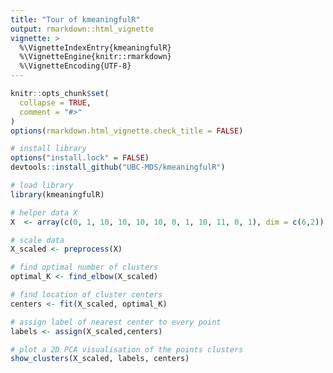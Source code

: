 ```yaml
---
title: "Tour of kmeaningfulR"
output: rmarkdown::html_vignette
vignette: >
  %\VignetteIndexEntry{kmeaningfulR}
  %\VignetteEngine{knitr::rmarkdown}
  %\VignetteEncoding{UTF-8}
---
```


```r
knitr::opts_chunk$set(
  collapse = TRUE,
  comment = "#>"
)
options(rmarkdown.html_vignette.check_title = FALSE)

# install library
options("install.lock" = FALSE)
devtools::install_github("UBC-MDS/kmeaningfulR")
```

```r

# load library 
library(kmeaningfulR)

```

```r
# helper data X
X  <- array(c(0, 1, 10, 10, 10, 10, 0, 1, 10, 11, 0, 1), dim = c(6,2))

# scale data
X_scaled <- preprocess(X)

# find optimal number of clusters
optimal_K <- find_elbow(X_scaled)

# find location of cluster centers
centers <- fit(X_scaled, optimal_K)

# assign label of nearest center to every point
labels <- assign(X_scaled,centers)

# plot a 2D PCA visualisation of the points clusters
show_clusters(X_scaled, labels, centers)
```
